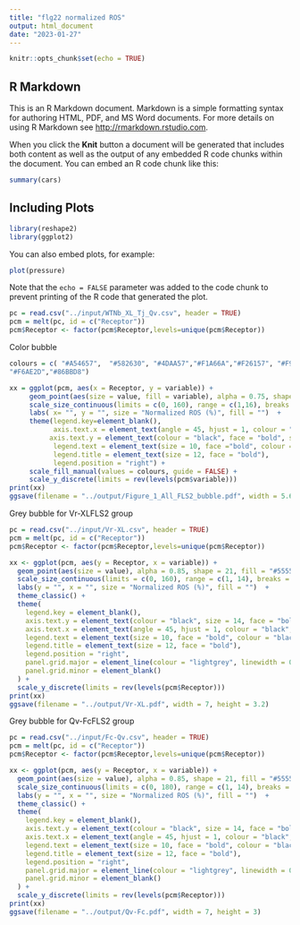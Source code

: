 ```yaml
---
title: "flg22 normalized ROS"
output: html_document
date: "2023-01-27"
---
```


```r
knitr::opts_chunk$set(echo = TRUE)
```

## R Markdown

This is an R Markdown document. Markdown is a simple formatting syntax for authoring HTML, PDF, and MS Word documents. For more details on using R Markdown see <http://rmarkdown.rstudio.com>.

When you click the **Knit** button a document will be generated that includes both content as well as the output of any embedded R code chunks within the document. You can embed an R code chunk like this:

```r
summary(cars)
```

## Including Plots
```R
library(reshape2)
library(ggplot2)
```

You can also embed plots, for example:

```r
plot(pressure)
```

Note that the `echo = FALSE` parameter was added to the code chunk to prevent printing of the R code that generated the plot.

```r
pc = read.csv("../input/WTNb_XL_Tj_Qv.csv", header = TRUE)
pcm = melt(pc, id = c("Receptor"))
pcm$Receptor <- factor(pcm$Receptor,levels=unique(pcm$Receptor))
```
Color bubble
```r
colours = c( "#A54657",  "#582630", "#4DAA57","#F1A66A","#F26157", "#F9ECCC", "#679289", "#33658A",
"#F6AE2D","#86BBD8")

xx = ggplot(pcm, aes(x = Receptor, y = variable)) + 
     geom_point(aes(size = value, fill = variable), alpha = 0.75, shape = 21) + 
     scale_size_continuous(limits = c(0, 160), range = c(1,16), breaks = c(25, 50,75,100,160)) + 
     labs( x= "", y = "", size = "Normalized ROS (%)", fill = "")  + 
     theme(legend.key=element_blank(), 
           axis.text.x = element_text(angle = 45, hjust = 1, colour = "black", size = 14, face = "bold", vjust = 1), 
          axis.text.y = element_text(colour = "black", face = "bold", size = 13), 
           legend.text = element_text(size = 10, face ="bold", colour ="black"), 
           legend.title = element_text(size = 12, face = "bold"), 
           legend.position = "right") +  
     scale_fill_manual(values = colours, guide = FALSE) + 
     scale_y_discrete(limits = rev(levels(pcm$variable))) 
print(xx)
ggsave(filename = "../output/Figure_1_All_FLS2_bubble.pdf", width = 5.6, height = 6.5)
```


Grey bubble for Vr-XLFLS2 group
```r
pc = read.csv("../input/Vr-XL.csv", header = TRUE)
pcm = melt(pc, id = c("Receptor"))
pcm$Receptor <- factor(pcm$Receptor,levels=unique(pcm$Receptor))

xx <- ggplot(pcm, aes(y = Receptor, x = variable)) + 
  geom_point(aes(size = value), alpha = 0.85, shape = 21, fill = "#555555", color = "black") + 
  scale_size_continuous(limits = c(0, 160), range = c(1, 14), breaks = c(25, 50, 75, 160)) + 
  labs(y = "", x = "", size = "Normalized ROS (%)", fill = "")  + 
  theme_classic() +
  theme(
    legend.key = element_blank(), 
    axis.text.y = element_text(colour = "black", size = 14, face = "bold"), 
    axis.text.x = element_text(angle = 45, hjust = 1, colour = "black", size = 14, face = "bold", vjust = 1), 
    legend.text = element_text(size = 10, face = "bold", colour = "black"), 
    legend.title = element_text(size = 12, face = "bold"), 
    legend.position = "right",
    panel.grid.major = element_line(colour = "lightgrey", linewidth = 0.5),
    panel.grid.minor = element_blank()
  ) +
  scale_y_discrete(limits = rev(levels(pcm$Receptor))) 
print(xx)
ggsave(filename = "../output/Vr-XL.pdf", width = 7, height = 3.2)

```

Grey bubble for Qv-FcFLS2 group
```r
pc = read.csv("../input/Fc-Qv.csv", header = TRUE)
pcm = melt(pc, id = c("Receptor"))
pcm$Receptor <- factor(pcm$Receptor,levels=unique(pcm$Receptor))

xx <- ggplot(pcm, aes(y = Receptor, x = variable)) + 
  geom_point(aes(size = value), alpha = 0.85, shape = 21, fill = "#555555", color = "black") + 
  scale_size_continuous(limits = c(0, 180), range = c(1, 14), breaks = c(25, 50, 75, 170)) + 
  labs(y = "", x = "", size = "Normalized ROS (%)", fill = "")  + 
  theme_classic() +
  theme(
    legend.key = element_blank(), 
    axis.text.y = element_text(colour = "black", size = 14, face = "bold"), 
    axis.text.x = element_text(angle = 45, hjust = 1, colour = "black", size = 14, face = "bold", vjust = 1), 
    legend.text = element_text(size = 10, face = "bold", colour = "black"), 
    legend.title = element_text(size = 12, face = "bold"), 
    legend.position = "right",
    panel.grid.major = element_line(colour = "lightgrey", linewidth = 0.5),
    panel.grid.minor = element_blank()
  ) +
  scale_y_discrete(limits = rev(levels(pcm$Receptor))) 
print(xx)
ggsave(filename = "../output/Qv-Fc.pdf", width = 7, height = 3)

```